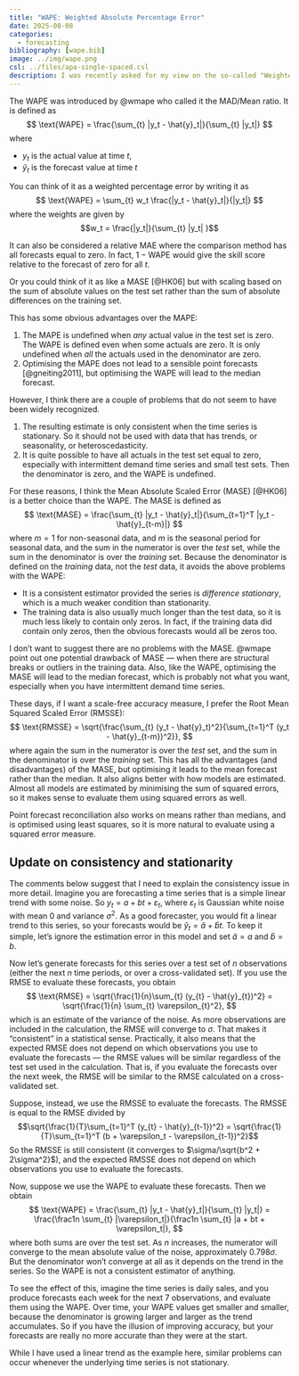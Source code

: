 ```yaml
---
title: "WAPE: Weighted Absolute Percentage Error"
date: 2025-08-08
categories:
  - forecasting
bibliography: [wape.bib]
image: ../img/wape.png
csl: ../files/apa-single-spaced.csl
description: I was recently asked for my view on the so-called "Weighted Absolute Percentage Error" (WAPE).
---
```


The WAPE was introduced by @wmape who called it the MAD/Mean ratio. It is defined as
$$
\text{WAPE} = \frac{\sum_{t} |y_t - \hat{y}_t|}{\sum_{t} |y_t|}
$$
where

- $y_t$ is the actual value at time $t$,
- $\hat{y}_t$ is the forecast value at time $t$

You can think of it as a weighted percentage error by writing it as
$$
\text{WAPE} = \sum_{t} w_t \frac{|y_t - \hat{y}_t|}{|y_t|}
$$
where the weights are given by
$$w_t = \frac{|y_t|}{\sum_{t} |y_t| }$$

It can also be considered a relative MAE where the comparison method has all forecasts equal to zero. In fact, $1-\text{WAPE}$ would give the skill score relative to the forecast of zero for all $t$.

Or you could think of it as like a MASE [@HK06] but with scaling based on the sum of absolute values on the test set rather than the sum of absolute differences on the training set.

This has some obvious advantages over the MAPE:

1. The MAPE is undefined when *any* actual value in the test set is zero. The WAPE is defined even when some actuals are zero. It is only undefined when *all* the actuals used in the denominator are zero.
2. Optimising the MAPE does not lead to a sensible point forecasts [@gneiting2011], but optimising the WAPE will lead to the median forecast.

However, I think there are a couple of problems that do not seem to have been widely recognized.

1. The resulting estimate is only consistent when the time series is stationary. So it should not be used with data that has trends, or seasonality, or heteroscedasticity.
2. It is quite possible to have all actuals in the test set equal to zero, especially with intermittent demand time series and small test sets. Then the denominator is zero, and the WAPE is undefined.

For these reasons, I think the Mean Absolute Scaled Error (MASE) [@HK06] is a better choice than the WAPE. The MASE is defined as
$$
\text{MASE} = \frac{\sum_{t} |y_t - \hat{y}_t|}{\sum_{t=1}^T |y_t - \hat{y}_{t-m}|}
$$
where $m=1$ for non-seasonal data, and $m$ is the seasonal period for seasonal data, and the sum in the numerator is over the *test* set, while the sum in the denominator is over the *training* set. Because the denominator is defined on the *training* data, not the *test* data, it avoids the above problems with the WAPE:

* It is a consistent estimator provided the series is *difference stationary*, which is a much weaker condition than stationarity.
* The training data is also usually much longer than the test data, so it is much less likely to contain only zeros. In fact, if the training data did contain only zeros, then the obvious forecasts would all be zeros too.

I don't want to suggest there are no problems with the MASE. @wmape point out one potential drawback of MASE --- when there are structural breaks or outliers in the training data. Also, like the WAPE, optimising the MASE will lead to the median forecast, which is probably not what you want, especially when you have intermittent demand time series.

These days, if I want a scale-free accuracy measure, I prefer the Root Mean Squared Scaled Error (RMSSE):
$$
\text{RMSSE} = \sqrt{\frac{\sum_{t} (y_t - \hat{y}_t)^2}{\sum_{t=1}^T (y_t - \hat{y}_{t-m})^2}},
$$
where again the sum in the numerator is over the *test* set, and the sum in the denominator is over the *training* set. This has all the advantages (and disadvantages) of the MASE, but optimising it leads to the mean forecast rather than the median. It also aligns better with how models are estimated. Almost all models are estimated by minimising the sum of squared errors, so it makes sense to evaluate them using squared errors as well.

Point forecast reconciliation also works on means rather than medians, and is optimised using least squares, so it is more natural to evaluate using a squared error measure.

## Update on consistency and stationarity

The comments below suggest that I need to explain the consistency issue in more detail. Imagine you are forecasting a time series that is a simple linear trend with some noise. So $y_t = a + bt + \varepsilon_t$, where $\varepsilon_t$ is Gaussian white noise with mean 0 and variance $\sigma^2$. As a good forecaster, you would fit a linear trend to this series, so your forecasts would be $\hat{y}_t = \hat{a} + \hat{b}t$. To keep it simple, let's ignore the estimation error in this model and set $\hat{a} = a$ and $\hat{b} = b$.

Now let's generate forecasts for this series over a test set of $n$ observations (either the next $n$ time periods, or over a cross-validated set). If you use the RMSE to evaluate these forecasts, you obtain
$$
\text{RMSE} = \sqrt{\frac{1}{n}\sum_{t} (y_{t} - \hat{y}_{t})^2} = \sqrt{\frac{1}{n} \sum_{t} \varepsilon_{t}^2},
$$
which is an estimate of the variance of the noise. As more observations are included in the calculation, the RMSE will converge to $\sigma$. That makes it "consistent" in a statistical sense. Practically, it also means that the expected RMSE does not depend on which observations you use to evaluate the forecasts --- the RMSE values will be similar regardless of the test set used in the calculation. That is, if you evaluate the forecasts over the next week, the RMSE will be similar to the RMSE calculated on a cross-validated set.

Suppose, instead, we use the RMSSE to evaluate the forecasts. The RMSSE is equal to the RMSE divided by
$$\sqrt{\frac{1}{T}\sum_{t=1}^T (y_{t} - \hat{y}_{t-1})^2} = \sqrt{\frac{1}{T}\sum_{t=1}^T (b + \varepsilon_t - \varepsilon_{t-1})^2}$$
So the RMSSE is still consistent (it converges to $\sigma/\sqrt{b^2 + 2\sigma^2}$), and the expected RMSSE does not depend on which observations you use to evaluate the forecasts.

Now, suppose we use the WAPE to evaluate these forecasts. Then we obtain
$$
\text{WAPE} = \frac{\sum_{t} |y_t - \hat{y}_t|}{\sum_{t} |y_t|} = \frac{\frac1n \sum_{t} |\varepsilon_t|}{\frac1n \sum_{t} |a + bt + \varepsilon_t|},
$$
where both sums are over the test set. As $n$ increases, the numerator will converge to the mean absolute value of the noise, approximately $0.798 \sigma$. But the denominator won't converge at all as it depends on the trend in the series. So the WAPE is not a consistent estimator of anything.

To see the effect of this, imagine the time series is daily sales, and you produce forecasts each week for the next 7 observations, and evaluate them using the WAPE. Over time, your WAPE values get smaller and smaller, because the denominator is growing larger and larger as the trend accumulates. So if you have the illusion of improving accuracy, but your forecasts are really no more accurate than they were at the start.

While I have used a linear trend as the example here, similar problems can occur whenever the underlying time series is not stationary.
